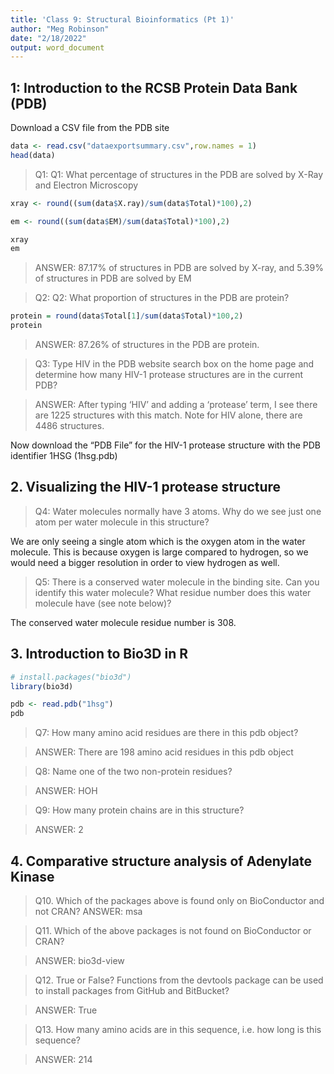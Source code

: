 ---
title: 'Class 9: Structural Bioinformatics (Pt 1)'
author: "Meg Robinson"
date: "2/18/2022"
output: word_document
---

## 1: Introduction to the RCSB Protein Data Bank (PDB)

Download a CSV file from the PDB site

```{r}
data <- read.csv("dataexportsummary.csv",row.names = 1)
head(data)
```
> Q1: Q1: What percentage of structures in the PDB are solved by X-Ray and Electron Microscopy

```{r}
xray <- round((sum(data$X.ray)/sum(data$Total)*100),2)

em <- round((sum(data$EM)/sum(data$Total)*100),2)

xray
em

```
> ANSWER: 87.17% of structures in PDB are solved by X-ray, and 5.39% of structures in PDB are solved by EM

> Q2: Q2: What proportion of structures in the PDB are protein?

```{r}
protein = round(data$Total[1]/sum(data$Total)*100,2)
protein
```
> ANSWER: 87.26% of structures in the PDB are protein.

> Q3: Type HIV in the PDB website search box on the home page and determine how many HIV-1 protease structures are in the current PDB? 

> ANSWER: After typing 'HIV' and adding a 'protease' term, I see there are 1225 structures with this match. Note for HIV alone, there are 4486 structures.

Now download the “PDB File” for the HIV-1 protease structure with the PDB identifier 1HSG (1hsg.pdb)

## 2. Visualizing the HIV-1 protease structure

> Q4: Water molecules normally have 3 atoms. Why do we see just one atom per water molecule in this structure?

We are only seeing a single atom which is the oxygen atom in the water molecule. This is because oxygen is large compared to hydrogen, so we would need a bigger resolution in order to view hydrogen as well. 

> Q5: There is a conserved water molecule in the binding site. Can you identify this water molecule? What residue number does this water molecule have (see note below)?

The conserved water molecule residue number is 308.

## 3. Introduction to Bio3D in R

```{r}
# install.packages("bio3d")
library(bio3d)
```

```{r}
pdb <- read.pdb("1hsg")
pdb
```



> Q7: How many amino acid residues are there in this pdb object?

> ANSWER: There are 198 amino acid residues in this pdb object

> Q8: Name one of the two non-protein residues?

> ANSWER: HOH

> Q9: How many protein chains are in this structure?

> ANSWER: 2

## 4. Comparative structure analysis of Adenylate Kinase

> Q10. Which of the packages above is found only on BioConductor and not CRAN? 
> ANSWER: msa

> Q11. Which of the above packages is not found on BioConductor or CRAN?

> ANSWER: bio3d-view

> Q12. True or False? Functions from the devtools package can be used to install packages from GitHub and BitBucket? 

> ANSWER: True

> Q13. How many amino acids are in this sequence, i.e. how long is this sequence?

> ANSWER: 214


